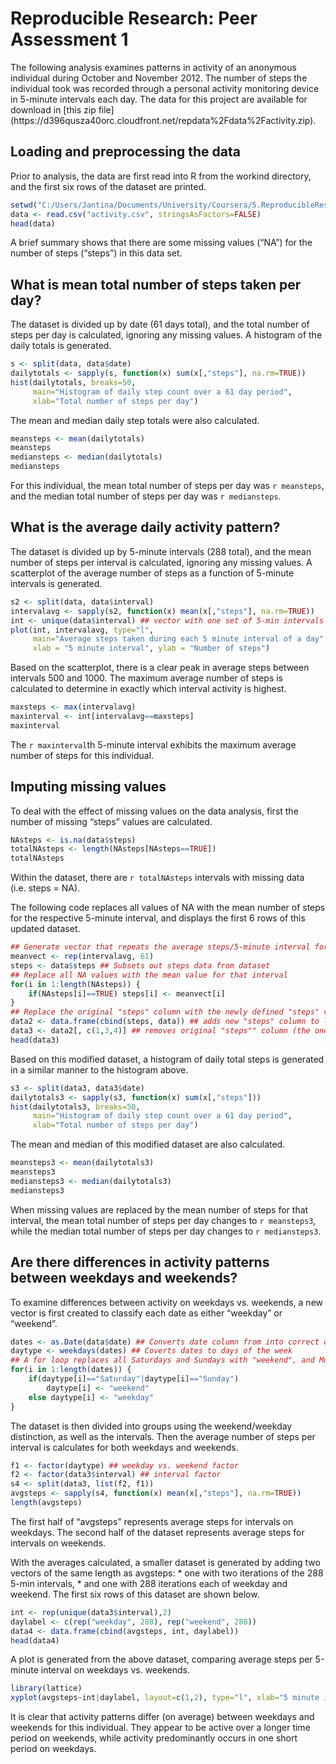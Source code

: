 # Reproducible Research: Peer Assessment 1

The following analysis examines patterns in activity of an anonymous individual during October and November 2012.  The number of steps the individual took was recorded through a personal activity monitoring device in 5-minute intervals  each day. The data for this project are available for download in  [this zip file] (https://d396qusza40orc.cloudfront.net/repdata%2Fdata%2Factivity.zip).

## Loading and preprocessing the data

Prior to analysis, the data are first read into R from the workind directory, and the first six rows of the dataset are printed.
```r
setwd("C:/Users/Jantina/Documents/University/Coursera/5.ReproducibleResearch")
data <- read.csv("activity.csv", stringsAsFactors=FALSE)
head(data)
```
A brief summary shows that there are some missing values ("NA") for the number of steps ("steps") in this data set.

## What is mean total number of steps taken per day?

The dataset is divided up by date (61 days total), and the total number of steps per day is calculated, ignoring any missing values.  A histogram of the daily totals is generated.
```r
s <- split(data, data$date)
dailytotals <- sapply(s, function(x) sum(x[,"steps"], na.rm=TRUE))
hist(dailytotals, breaks=50, 
     main="Histogram of daily step count over a 61 day period", 
     xlab="Total number of steps per day")
```
The mean and median daily step totals were also calculated.
```r
meansteps <- mean(dailytotals)
meansteps
mediansteps <- median(dailytotals)
mediansteps
```
For this individual, the mean total number of steps per day was `r meansteps`, and the median total number of steps per day was `r mediansteps`.

## What is the average daily activity pattern?

The dataset is divided up by 5-minute intervals (288 total), and the mean number of steps per interval is calculated, ignoring  any missing values. A scatterplot of the average number of steps as a function of 5-minute intervals is generated.
```r
s2 <- split(data, data$interval)
intervalavg <- sapply(s2, function(x) mean(x[,"steps"], na.rm=TRUE))
int <- unique(data$interval) ## vector with one set of 5-min intervals
plot(int, intervalavg, type="l", 
     main="Average steps taken during each 5 minute interval of a day", 
     xlab = "5 minute interval", ylab = "Number of steps")
```
Based on the scatterplot, there is a clear peak in average steps between intervals 500 and 1000. The maximum average number of  steps is calculated to determine in exactly which interval activity is highest.
```r
maxsteps <- max(intervalavg)
maxinterval <- int[intervalavg==maxsteps]
maxinterval
```
The `r maxinterval`th 5-minute interval exhibits the maximum average number of steps for this individual. 

## Imputing missing values

To deal with the effect of missing values on the data analysis, first the number of missing "steps" values are calculated.
```r
NAsteps <- is.na(data$steps)
totalNAsteps <- length(NAsteps[NAsteps==TRUE])
totalNAsteps
```
Within the dataset, there are `r totalNAsteps` intervals with missing data (i.e. steps = NA).

The following code replaces all values of NA with the mean number of steps for the respective 5-minute interval, and  displays the first 6 rows of this updated dataset.
```r
## Generate vector that repeats the average steps/5-minute interval for each of the 61 days in the dataset.
meanvect <- rep(intervalavg, 61)
steps <- data$steps ## Subsets out steps data from dataset
## Replace all NA values with the mean value for that interval
for(i in 1:length(NAsteps)) {
    if(NAsteps[i]==TRUE) steps[i] <- meanvect[i]
} 
## Replace the original "steps" column with the newly defined "steps" vector above
data2 <- data.frame(cbind(steps, data)) ## adds new "steps" column to left of dataframe
data3 <- data2[, c(1,3,4)] ## removes original "steps"" column (the one with NA values)
head(data3)
```
Based on this modified dataset, a histogram of daily total steps is generated in a similar manner to the histogram above.
```r
s3 <- split(data3, data3$date)
dailytotals3 <- sapply(s3, function(x) sum(x[,"steps"]))
hist(dailytotals3, breaks=50, 
     main="Histogram of daily step count over a 61 day period", 
     xlab="Total number of steps per day")
```
The mean and median of this modified dataset are also calculated.
```r
meansteps3 <- mean(dailytotals3)
meansteps3
mediansteps3 <- median(dailytotals3)
mediansteps3
```
When missing values are replaced by the mean number of steps for that interval, the mean total number of steps per day changes  to `r meansteps3`, while the median total number of steps per day changes to `r mediansteps3`.

## Are there differences in activity patterns between weekdays and weekends?

To examine differences between activity on weekdays vs. weekends, a new vector is first created to classify each date as either "weekday" or "weekend".
```r
dates <- as.Date(data$date) ## Converts date column from into correct date format
daytype <- weekdays(dates) ## Coverts dates to days of the week
## A for loop replaces all Saturdays and Sundays with "weekend", and Mondays through Fridays with "weekday"
for(i in 1:length(dates)) {
    if(daytype[i]=="Saturday"|daytype[i]=="Sunday")
        daytype[i] <- "weekend"
    else daytype[i] <- "weekday"
}
```
The dataset is then divided into groups using the weekend/weekday distinction, as well as the intervals.  Then the average number of steps per interval is calculates for both weekdays and weekends.
```r
f1 <- factor(daytype) ## weekday vs. weekend factor
f2 <- factor(data3$interval) ## interval factor
s4 <- split(data3, list(f2, f1))
avgsteps <- sapply(s4, function(x) mean(x[,"steps"], na.rm=TRUE))
length(avgsteps)
```
The first half of "avgsteps" represents average steps for intervals on weekdays. The second half of the dataset  represents average steps for intervals on weekends.

With the averages calculated, a smaller dataset is generated by adding two vectors of the same length as avgsteps: 
* one with two iterations of the 288 5-min intervals,
* and one with 288 iterations each of weekday and weekend.
The first six rows of this dataset are shown below.
```r
int <- rep(unique(data3$interval),2)
daylabel <- c(rep("weekday", 288), rep("weekend", 288))
data4 <- data.frame(cbind(avgsteps, int, daylabel))
head(data4)
```
A plot is generated from the above dataset, comparing average steps per 5-minute interval on weekdays vs. weekends.
```r
library(lattice)
xyplot(avgsteps~int|daylabel, layout=c(1,2), type="l", xlab="5 minute interval", ylab="Number of steps")
```
It is clear that activity patterns differ (on average) between weekdays and weekends for this individual. They appear to be  active over a longer time period on weekends, while activity predominantly occurs in one short period on weekdays.